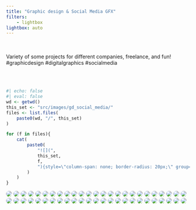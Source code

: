 ```yaml
---
title: "Graphic design & Social Media GFX"
filters:
    - lightbox
lightbox: auto
---
```


<br/><br/>
Variety of some projects for different companies, freelance, and fun! #graphicdesign #digitalgraphics #socialmedia

<br/><br/>

::: gallery

::: column-page

```r
#| echo: false
#| eval: false
wd <- getwd()
this_set <- "src/images/gd_social_media/"
files <- list.files(
    paste0(wd, "/", this_set)
)

for (f in files){
    cat(
        paste0(
            "![](",
            this_set,
            f,
            "){style=\"column-span: none; border-radius: 20px;\" group=\"my-gallery\"}\n"
        )
    )
}
```

![](src/images/gd_social_media/InnerPower.jpg){style="column-span: none; border-radius: 20px;" group="my-gallery"}
![](src/images/gd_social_media/FreeYogaMat.jpg){style="column-span: none; border-radius: 20px;" group="my-gallery"}
![](src/images/gd_social_media/PublicLibrary_GFX.jpg){style="column-span: none; border-radius: 20px;" group="my-gallery"}
![](src/images/gd_social_media/3ag_generic_manufacturing.jpg){style="column-span: none; border-radius: 20px;" group="my-gallery"}
![](src/images/gd_social_media/audreyhepburn_birthdaygraphic_1920x1080.jpg){style="column-span: none; border-radius: 20px;" group="my-gallery"}
![](src/images/gd_social_media/brocolli.jpg){style="column-span: none; border-radius: 20px;" group="my-gallery"}
![](src/images/gd_social_media/btb_socialtest_theincident_01-copy.jpg){style="column-span: none; border-radius: 20px;" group="my-gallery"}
![](src/images/gd_social_media/btb_socialtest_theincident_suns109.jpg){style="column-span: none; border-radius: 20px;" group="my-gallery"}
![](src/images/gd_social_media/castomersreviewfacebook.jpg){style="column-span: none; border-radius: 20px;" group="my-gallery"}
![](src/images/gd_social_media/chinesetea.jpg){style="column-span: none; border-radius: 20px;" group="my-gallery"}
![](src/images/gd_social_media/clustersandclouds.jpg){style="column-span: none; border-radius: 20px;" group="my-gallery"}
![](src/images/gd_social_media/fresherthanfreshcarrot.jpg){style="column-span: none; border-radius: 20px;" group="my-gallery"}
![](src/images/gd_social_media/fresherthanfreshlemon.jpg){style="column-span: none; border-radius: 20px;" group="my-gallery"}
![](src/images/gd_social_media/fresherthanfreshpineapple.jpg){style="column-span: none; border-radius: 20px;" group="my-gallery"}
![](src/images/gd_social_media/gfxfacebook.jpg){style="column-span: none; border-radius: 20px;" group="my-gallery"}
![](src/images/gd_social_media/7EyesProcess_gfx.jpg){style="column-span: none; border-radius: 20px;" group="my-gallery"}
![](src/images/gd_social_media/headphones_1.jpg){style="column-span: none; border-radius: 20px;" group="my-gallery"}
![](src/images/gd_social_media/headphones_2.jpg){style="column-span: none; border-radius: 20px;" group="my-gallery"}
![](src/images/gd_social_media/headphones_3.jpg){style="column-span: none; border-radius: 20px;" group="my-gallery"}
![](src/images/gd_social_media/headphones_4.jpg){style="column-span: none; border-radius: 20px;" group="my-gallery"}
![](src/images/gd_social_media/insta_story_bcd_ghostbusters_35anniversary_1080x1920.jpg){style="column-span: none; border-radius: 20px;" group="my-gallery"}
![](src/images/gd_social_media/mimikwhitecloudstocloudcropslide.jpg){style="column-span: none; border-radius: 20px;" group="my-gallery"}
![](src/images/gd_social_media/navigating-the-next-frontier-in-supervisory-control.jpg){style="column-span: none; border-radius: 20px;" group="my-gallery"}
![](src/images/gd_social_media/newsletter_aut_carriefisher_crs_harrisonford_v3.jpg){style="column-span: none; border-radius: 20px;" group="my-gallery"}
![](src/images/gd_social_media/newsletter_ptm_leatharweapon.jpg){style="column-span: none; border-radius: 20px;" group="my-gallery"}
![](src/images/gd_social_media/paytellimitedofferinstastory.jpg){style="column-span: none; border-radius: 20px;" group="my-gallery"}
![](src/images/gd_social_media/planning.jpg){style="column-span: none; border-radius: 20px;" group="my-gallery"}
![](src/images/gd_social_media/podcast-fay-1695x960.png){style="column-span: none; border-radius: 20px;" group="my-gallery"}
![](src/images/gd_social_media/reelz_collisioncourse_small.jpg){style="column-span: none; border-radius: 20px;" group="my-gallery"}
![](src/images/gd_social_media/robinwilliams_5years_1080x1080.jpg){style="column-span: none; border-radius: 20px;" group="my-gallery"}
![](src/images/gd_social_media/scateboad.jpg){style="column-span: none; border-radius: 20px;" group="my-gallery"}
![](src/images/gd_social_media/socialmedia.jpg){style="column-span: none; border-radius: 20px;" group="my-gallery"}
![](src/images/gd_social_media/CrazyData.jpg){style="column-span: none; border-radius: 20px;" group="my-gallery"}
![](src/images/gd_social_media/FingerPointing.jpg){style="column-span: none; border-radius: 20px;" group="my-gallery"}
![](src/images/gd_social_media/bad-data.gif){style="column-span: none; border-radius: 20px;" group="my-gallery"}
![](src/images/gd_social_media/basic-historian.gif){style="column-span: none; border-radius: 20px;" group="my-gallery"}
![](src/images/gd_social_media/EnergyConservation.jpg){style="column-span: none; border-radius: 20px;" group="my-gallery"}
![](src/images/gd_social_media/EnergyEnergyUnderControl.jpg){style="column-span: none; border-radius: 20px;" group="my-gallery"}
![](src/images/gd_social_media/SCADA.jpg){style="column-span: none; border-radius: 20px;" group="my-gallery"}
![](src/images/gd_social_media/storyoneweekgfx-1080x1920---1.png){style="column-span: none; border-radius: 20px;" group="my-gallery"}
![](src/images/gd_social_media/storytomorrowgfx-1080x1920---1.png){style="column-span: none; border-radius: 20px;" group="my-gallery"}
![](src/images/gd_social_media/tmobilestoryboard.jpg){style="column-span: none; border-radius: 20px;" group="my-gallery"}
![](src/images/gd_social_media/understanding-the-leap-from-traditional-scada-to-iot-enabled-systems-1_page_04.jpg){style="column-span: none; border-radius: 20px;" group="my-gallery"}
![](src/images/gd_social_media/understanding-the-leap-from-traditional-scada-to-iot-enabled-systems-1_page_10.jpg){style="column-span: none; border-radius: 20px;" group="my-gallery"}
![](src/images/gd_social_media/vr_graphics-recoveredsmall.jpg){style="column-span: none; border-radius: 20px;" group="my-gallery"}
![](src/images/gd_social_media/webinarjuly12.jpg){style="column-span: none; border-radius: 20px;" group="my-gallery"}
![](src/images/gd_social_media/webinarlivedemo.jpg){style="column-span: none; border-radius: 20px;" group="my-gallery"}
![](src/images/gd_social_media/whitneyhoustonmemorialgraphic1920x1080v02.jpg){style="column-span: none; border-radius: 20px;" group="my-gallery"}
![](src/images/gd_social_media/worker-safety-manufacturing.jpg){style="column-span: none; border-radius: 20px;" group="my-gallery"}
![](src/images/gd_social_media/dataseries_video1.png){style="column-span: none; border-radius: 20px;" group="my-gallery"}

:::

:::
